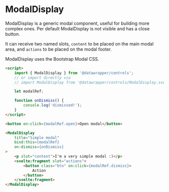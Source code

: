 # ModalDisplay

ModalDisplay is a generic modal component, useful for building more complex ones.
Per default ModalDisplay is not visible and has a close button.

It can receive two named slots, `content` to be placed on the main modal area, and `actions` to be placed on the modal footer.

ModalDisplay uses the Bootstrap Modal CSS.

```html
<script>
    import { ModalDisplay } from '@datawrapper/controls';
    // or import directly via
    // import ModalDisplay from '@datawrapper/controls/ModalDisplay.svelte;

    let modalRef;

    function onDismiss() {
        console.log('dismissed!');
    }
</script>

<button on:click={modalRef.open}>Open modal</button>

<ModalDisplay
    title="Simple modal"
    bind:this={modalRef}
    on:dismiss={onDismiss}
>
    <p slot="content">I'm a very simple modal :)</p>
    <svelte:fragment slot="actions">
        <button class="btn" on:click={modalRef.dismiss}>
            Action
        </button>
    </svelte:fragment>
</ModalDisplay>
```

